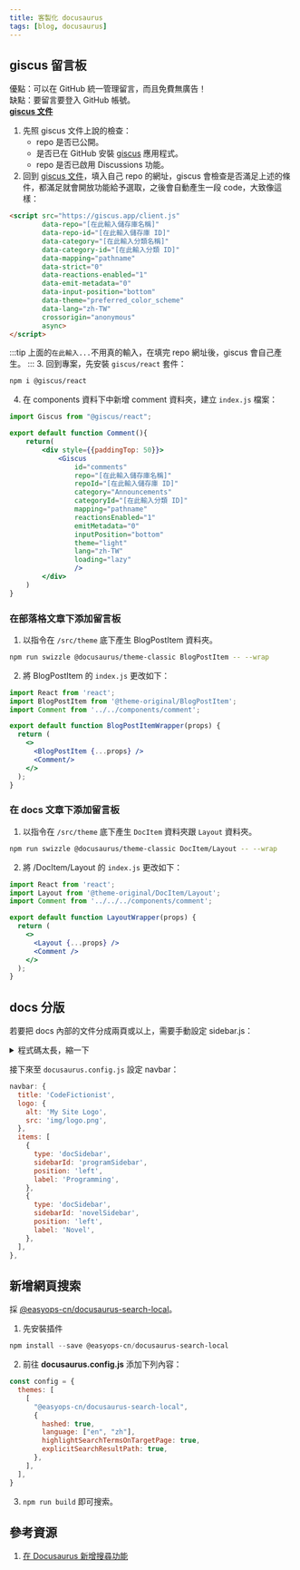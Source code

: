```yaml
---
title: 客製化 docusaurus
tags: [blog, docusaurus]
---
```


## giscus 留言板
優點：可以在 GitHub 統一管理留言，而且免費無廣告！  
缺點：要留言要登入 GitHub 帳號。  
[**giscus 文件**](https://giscus.app/zh-TW)

1. 先照 giscus 文件上說的檢查：
    * repo 是否已公開。
    * 是否已在 GitHub 安裝 [giscus](https://github.com/apps/giscus) 應用程式。
    * repo 是否已啟用 Discussions 功能。
2. 回到 [giscus 文件](https://giscus.app/zh-TW)，填入自己 repo 的網址，giscus 會檢查是否滿足上述的條件，都滿足就會開放功能給予選取，之後會自動產生一段 code，大致像這樣：
```html
<script src="https://giscus.app/client.js"
        data-repo="[在此輸入儲存庫名稱]"
        data-repo-id="[在此輸入儲存庫 ID]"
        data-category="[在此輸入分類名稱]"
        data-category-id="[在此輸入分類 ID]"
        data-mapping="pathname"
        data-strict="0"
        data-reactions-enabled="1"
        data-emit-metadata="0"
        data-input-position="bottom"
        data-theme="preferred_color_scheme"
        data-lang="zh-TW"
        crossorigin="anonymous"
        async>
</script>
```
:::tip
上面的`在此輸入...`不用真的輸入，在填完 repo 網址後，giscus 會自己產生。
:::
3. 回到專案，先安裝 `giscus/react` 套件：
```bash
npm i @giscus/react
```
4. 在 components 資料下中新增 comment 資料夾，建立 `index.js` 檔案：
```jsx title='/components/comment/index.js'
import Giscus from "@giscus/react";

export default function Comment(){
    return(
        <div style={{paddingTop: 50}}>
            <Giscus
                id="comments"
                repo="[在此輸入儲存庫名稱]"
                repoId="[在此輸入儲存庫 ID]"
                category="Announcements"
                categoryId="[在此輸入分類 ID]"
                mapping="pathname"
                reactionsEnabled="1"
                emitMetadata="0"
                inputPosition="bottom"
                theme="light"
                lang="zh-TW"
                loading="lazy"
                />
        </div>
    )
}
```
### 在部落格文章下添加留言板
1. 以指令在 `/src/theme` 底下產生 BlogPostItem 資料夾。
```bash
npm run swizzle @docusaurus/theme-classic BlogPostItem -- --wrap
```
2. 將 BlogPostItem 的 `index.js` 更改如下：
```jsx
import React from 'react';
import BlogPostItem from '@theme-original/BlogPostItem';
import Comment from '../../components/comment';

export default function BlogPostItemWrapper(props) {
  return (
    <>
      <BlogPostItem {...props} />
      <Comment/>
    </>
  );
}
```

### 在 docs 文章下添加留言板
1. 以指令在 `/src/theme` 底下產生 `DocItem` 資料夾跟 `Layout` 資料夾。
```bash
npm run swizzle @docusaurus/theme-classic DocItem/Layout -- --wrap
```
2. 將 /DocItem/Layout 的 `index.js` 更改如下：
```jsx
import React from 'react';
import Layout from '@theme-original/DocItem/Layout';
import Comment from '../../../components/comment';

export default function LayoutWrapper(props) {
  return (
    <>
      <Layout {...props} />
      <Comment />
    </>
  );
}
```

## docs 分版
若要把 docs 內部的文件分成兩頁或以上，需要手動設定 sidebar.js：
<details>
<summary>程式碼太長，縮一下</summary>

```js title='以本站為例'
const sidebars = {
  programSidebar: [
    'intro',
    {
      type: 'category',
      label: '程式語言',
      items: [
        {
          type: 'category',
          label: 'HTML & CSS',
          items: [
            {type: 'autogenerated', dirName: '程式語言/HTML'}
          ]
        },
        {
          type: 'category',
          label: 'JavaScript',
          items: [
            {type: 'autogenerated', dirName: '程式語言/JavaScript'}
          ]
        },
      ]
    },
    {
      type: 'category',
      label: '筆記本',
      items: [
        {
          type: 'category',
          label: 'Web Dev',
          items: [
            {type: 'autogenerated', dirName: '筆記本/網頁開發'}
          ]
        },
        {
          type: 'category',
          label: 'PWA',
          items: [
            {type: 'autogenerated', dirName: '筆記本/PWA'}
          ]
        }
      ]
    },
  ],
  novelSidebar: [
    'novel-intro',
    {
      type: 'category',
      label: '蛇與魔杖',
      items: [
        {
          type: 'autogenerated',
          dirName: '小說架/蛇與魔杖'
        }
      ]
    }
  ]
};
```
</details>


接下來至 `docusaurus.config.js` 設定 navbar：
```js
navbar: {
  title: 'CodeFictionist',
  logo: {
    alt: 'My Site Logo',
    src: 'img/logo.png',
  },
  items: [
    {
      type: 'docSidebar',
      sidebarId: 'programSidebar',
      position: 'left',
      label: 'Programming',
    },
    {
      type: 'docSidebar',
      sidebarId: 'novelSidebar',
      position: 'left',
      label: 'Novel',
    },
  ],
},
```

## 新增網頁搜索
採 [@easyops-cn/docusaurus-search-local](https://github.com/easyops-cn/docusaurus-search-local?tab=readme-ov-file)。

1. 先安裝插件
```powershell
npm install --save @easyops-cn/docusaurus-search-local
```
2. 前往 **docusaurus.config.js** 添加下列內容：
```js
const config = {
  themes: [
    [
      "@easyops-cn/docusaurus-search-local",
      {
        hashed: true,
        language: ["en", "zh"],
        highlightSearchTermsOnTargetPage: true,
        explicitSearchResultPath: true,
      },
    ],
  ],
}
```
3. `npm run build` 即可搜索。


## 參考資源
1. [在 Docusaurus 新增搜尋功能](https://jimhuang.dev/docusaurus/search-local/)